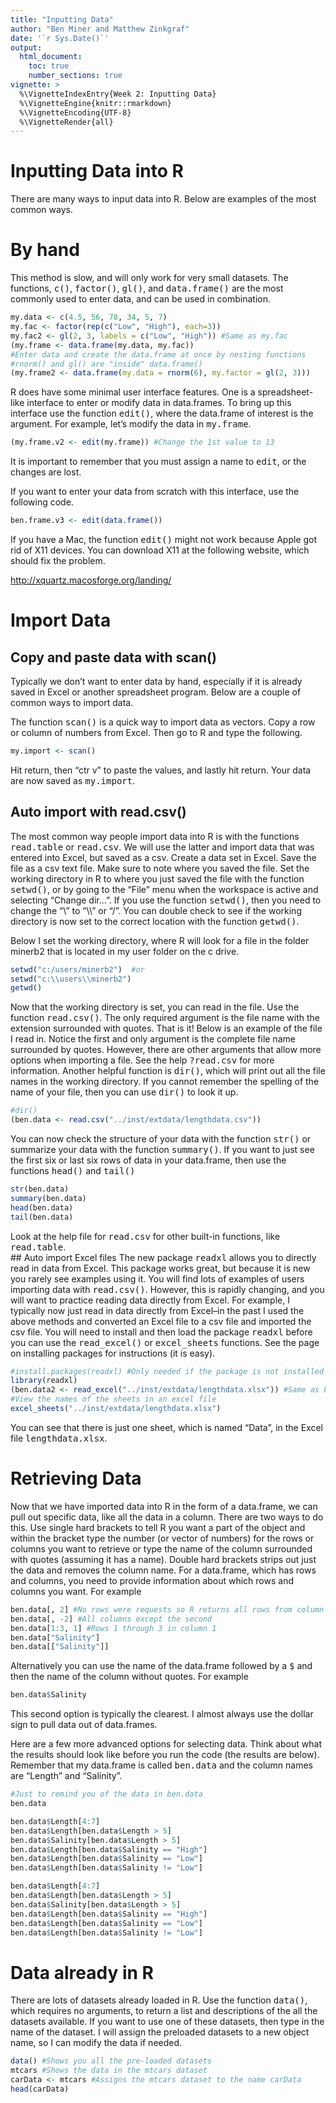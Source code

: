 ```yaml
---
title: "Inputting Data"
author: "Ben Miner and Matthew Zinkgraf"
date: '`r Sys.Date()`'
output:
  html_document:
    toc: true
    number_sections: true
vignette: >
  %\VignetteIndexEntry{Week 2: Inputting Data}
  %\VignetteEngine{knitr::rmarkdown}
  %\VignetteEncoding{UTF-8}
  %\VignetteRender{all}
---
```


<h1>Inputting Data into R</h1>
There are many ways to input data into R.  Below are examples of the most common ways.  

# By hand
This method is slow, and will only work for very small datasets.  The functions, <samp>c()</samp>, <samp>factor()</samp>, <samp>gl()</samp>, and <samp>data.frame()</samp> are the most commonly used to enter data, and can be used in combination.  

```r
my.data <- c(4.5, 56, 78, 34, 5, 7)
my.fac <- factor(rep(c("Low", "High"), each=3))
my.fac2 <- gl(2, 3, labels = c("Low", "High")) #Same as my.fac
(my.frame <- data.frame(my.data, my.fac))
#Enter data and create the data.frame at once by nesting functions
#rnorm() and gl() are "inside" data.frame()
(my.frame2 <- data.frame(my.data = rnorm(6), my.factor = gl(2, 3))) 
```

R does have some minimal user interface features.  One is a
spreadsheet-like interface to enter or modify data in data.frames.
To bring up this interface use the function <samp>edit()</samp>, where
the data.frame of interest is the argument.  For example,
let's modify the data in <samp>my.frame</samp>.

```r
(my.frame.v2 <- edit(my.frame)) #Change the 1st value to 13
```

It is important to remember that you must assign a name to <samp>edit</samp>, or the changes are lost.  

If you want to enter your data from scratch with this interface, use
the following code.

```r
ben.frame.v3 <- edit(data.frame())
```

<div class="alert alert-warning">
  If you have a Mac, the function <samp>edit()</samp> might not work because Apple got rid of X11 devices.  You can download X11 at the following website, which should fix the problem.
</div>

<a href="http://xquartz.macosforge.org/landing/">http://xquartz.macosforge.org/landing/</a>

# Import Data
## Copy and paste data with scan()
Typically we don't want to enter data by hand, especially if it is already saved in Excel or another spreadsheet program.  Below are a couple of common ways to import data.  

The function <samp>scan()</samp> is a quick way to import data as vectors.  Copy a row or column of numbers from Excel.  Then go to R and type the following.

```r
my.import <- scan()
```

Hit return, then "ctr v" to paste the values, and lastly hit return.  Your data are now saved as <samp>my.import</samp>.  

## Auto import with read.csv()
The most common way people import data into R is with the functions <samp>read.table</samp> or <samp>read.csv</samp>.  We will use the latter and import data that was entered into Excel, but saved as a csv.  Create a data set in Excel.  Save the file as a csv
text file.  Make sure to note where you saved the file.  Set the
working directory in R to where you just saved the file with the
function <samp>setwd()</samp>, or by going to the "File" menu when the
workspace is active and selecting "Change dir...". If you use the
function <samp>setwd()</samp>, then you need to change the "\\" to
"\\\\" or "/". You can double check to see if the working directory
is now set to the correct location with the function
<samp>getwd()</samp>.

Below I set the working directory, where R will look for a file in the folder minerb2 that is located in my user folder on the c drive.    

```r
setwd("c:/users/minerb2")  #or
setwd("c:\\users\\minerb2")
getwd()
```

Now that the working directory is set, you can read in the file. Use
the function <samp>read.csv()</samp>.  The only required argument is the file
name with the extension surrounded with quotes.  That is it!  Below is an example of the file I read in.  Notice the first and only
argument is the complete file name surrounded by quotes.  However, there are other arguments that allow more options when importing a file.  See the help <samp>?read.csv</samp> for more information.  Another helpful function is <samp>dir()</samp>, which will print out all the file names in the working directory.  If you cannot remember the spelling of the name of your file, then you can use <samp>dir()</samp> to look it up.  


```r
#dir()
(ben.data <- read.csv("../inst/extdata/lengthdata.csv"))
```

You can now check the structure of your data with the function <samp>str()</samp> or summarize your data with the function <samp>summary()</samp>.  If you want to just see the first six or last six rows of data in your data.frame, then use the functions <samp>head()</samp> and <samp>tail()</samp>

```r
str(ben.data)
summary(ben.data)
head(ben.data)
tail(ben.data)
```

Look at the help file for <samp>read.csv</samp> for other built-in functions, like <samp>read.table</samp>.  
## Auto import Excel files
The new package <samp>readxl</samp> allows you to directly read in data from Excel.  This package works great, but because it is new you rarely see examples using it.  You will find lots of examples of users importing data with <samp>read.csv()</samp>.  However, this is rapidly changing, and you will want to practice reading data directly from Excel.  For example, I typically now just read in data directly from Excel--in the past I used the above methods and converted an Excel file to a csv file and imported the csv file.  You will need to install and then load the package <samp>readxl</samp> before you can use the <samp>read_excel()</samp> or <samp>excel_sheets</samp> functions.  See the page on installing packages for instructions (it is easy).  

```r
#install.packages(readxl) #Only needed if the package is not installed
library(readxl)
(ben.data2 <- read_excel("../inst/extdata/lengthdata.xlsx")) #Same as ben.data
#View the names of the sheets in an excel file
excel_sheets("../inst/extdata/lengthdata.xlsx")
```

You can see that there is just one sheet, which is named "Data", in the Excel file <samp>lengthdata.xlsx</samp>.  

# Retrieving Data
Now that we have imported data into R in the form of a data.frame, we can pull out specific data, like all the data in a column.  There
are two ways to do this.  Use single hard brackets to tell R you want a part of the object and within the bracket type the number (or vector of numbers) for the rows or columns you want to retrieve or type
the name of the column surrounded with quotes (assuming it has a
name).  Double hard brackets strips out just the data and removes the column name.  For a data.frame, which has rows and columns, you need to provide information about which rows and columns you want.  For example

```r
ben.data[, 2] #No rows were requests so R returns all rows from column 2
ben.data[, -2] #All columns except the second
ben.data[1:3, 1] #Rows 1 through 3 in column 1
ben.data["Salinity"]
ben.data[["Salinity"]]
```

Alternatively you can use the name of the data.frame followed by a
<samp>$</samp> and then the name of the column without quotes.  For
example

```r
ben.data$Salinity
```

This second option is typically the clearest.  I almost always use the dollar sign to pull data out of data.frames.  

Here are a few more advanced options for selecting data.  Think about what the results should look like before you run the code (the results are below).  Remember that my data.frame is called <samp>ben.data</samp> and the column names are "Length" and "Salinity".

```r
#Just to remind you of the data in ben.data
ben.data
```

```r
ben.data$Length[4:7]
ben.data$Length[ben.data$Length > 5]
ben.data$Salinity[ben.data$Length > 5]
ben.data$Length[ben.data$Salinity == "High"]
ben.data$Length[ben.data$Salinity == "Low"]
ben.data$Length[ben.data$Salinity != "Low"]
```

```r
ben.data$Length[4:7]
ben.data$Length[ben.data$Length > 5]
ben.data$Salinity[ben.data$Length > 5]
ben.data$Length[ben.data$Salinity == "High"]
ben.data$Length[ben.data$Salinity == "Low"]
ben.data$Length[ben.data$Salinity != "Low"]
```

# Data already in R

There are lots of datasets already loaded in R.  Use the function <samp>data()</samp>, which requires no arguments, to return a list and descriptions of the all the datasets available.  If you want to use one of these datasets, then type in the name of the dataset.  I will assign the preloaded datasets to a new object name, so I can modify the data if needed.  

```r
data() #Shows you all the pre-loaded datasets
mtcars #Shows the data in the mtcars dataset
carData <- mtcars #Assigns the mtcars dataset to the name carData
head(carData)
```
